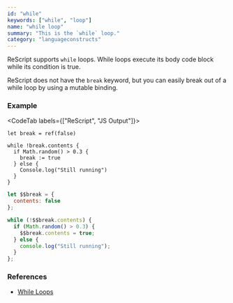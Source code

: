 ```yaml
---
id: "while"
keywords: ["while", "loop"]
name: "while loop"
summary: "This is the `while` loop."
category: "languageconstructs"
---
```


ReScript supports `while` loops. While loops execute its body code block while its condition is true. 

ReScript does not have the `break` keyword, but you can easily break out of a while loop by using a mutable binding.

### Example

<CodeTab labels={["ReScript", "JS Output"]}>

```res
let break = ref(false)

while !break.contents {
  if Math.random() > 0.3 {
    break := true
  } else {
    Console.log("Still running")
  }
}

```

```js
let $$break = {
  contents: false
};

while (!$$break.contents) {
  if (Math.random() > 0.3) {
    $$break.contents = true;
  } else {
    console.log("Still running");
  }
};
```

</CodeTab>


### References

* [While Loops](control-flow.md#while-loops)

